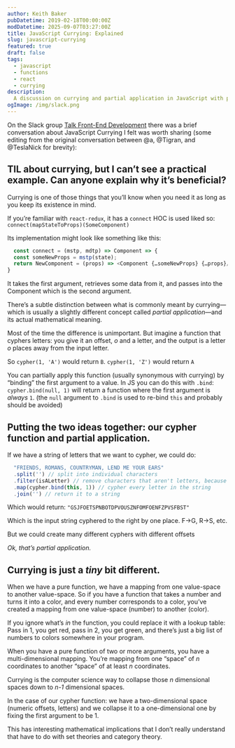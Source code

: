 ```yaml
---
author: Keith Baker
pubDatetime: 2019-02-18T00:00:00Z
modDatetime: 2025-09-07T03:27:00Z
title: JavaScript Currying: Explained
slug: javascript-currying
featured: true
draft: false
tags:
  - javascript
  - functions
  - react
  - currying
description:
  A discussion on currying and partial application in JavaScript with practical examples including React's connect and letter ciphering.
ogImage: /img/slack.png
---
```


On the Slack group [Talk Front-End Development](//talk-fed.slack.com) there was a brief conversation about JavaScript Currying I felt was worth sharing (some editing from the original conversation between @a, @Tigran, and @TeslaNick for brevity):

## TIL about currying, but I can’t see a practical example. Can anyone explain why it’s beneficial?

Currying is one of those things that you’ll know when you need it as long as you keep its existence in mind.

If you’re familiar with `react-redux`, it has a `connect` HOC is used liked so:
`connect(mapStateToProps)(SomeComponent)`

Its implementation might look like something like this:
```javascript
  const connect = (mstp, mdtp) => Component => {
  const someNewProps = mstp(state);
  return NewComponent = (props) => <Component {…someNewProps} {…props}/>
}
```

It takes the first argument, retrieves some data from it, and passes into the Component which is the second argument.

There’s a subtle distinction between what is commonly meant by currying—which is usually a slightly different concept
called _partial application_—and its actual mathematical meaning.

Most of the time the difference is unimportant. But imagine a function that cyphers letters: you give it an offset, _o_ and a letter, and the output is a letter _o_ places away from the input letter.

So `cypher(1, 'A')` would return `B`. `cypher(1, 'Z')` would return `A`
 
You can partially apply this function (usually synonymous with currying) by “binding” the first argument to a value. In JS you can do this with `.bind`: `cypher.bind(null, 1)` will return a function where the first argument is _always_ `1`. 
(the `null` argument to `.bind` is used to re-bind `this` and probably should be avoided)

## Putting the two ideas together: our cypher function and partial application.

If we have a string of letters that we want to cypher, we could do:
```javascript
  "FRIENDS, ROMANS, COUNTRYMAN, LEND ME YOUR EARS"
  .split('') // split into individual characters
  .filter(isALetter) // remove characters that aren't letters, because you can't cypher commas etc
  .map(cypher.bind(this, 1)) // cypher every letter in the string
  .join('') // return it to a string
```
Which would return:
`"GSJFOETSPNBOTDPVOUSZNFOMFOENFZPVSFBST"`
 
Which is the input string cyphered to the right by one place. F->G, R->S, etc.

But we could create many different cyphers with different offsets

*Ok, that’s partial application.*

## Currying is just a _tiny_ bit different.

When we have a pure function, we have a mapping from one value-space to another value-space. So if you have a function that takes a number and turns it into a color, and every number corresponds to a color, you’ve created a mapping from one value-space (number) to another (color).

If you ignore what’s _in_ the function, you could replace it with a lookup table: Pass in 1, you get red, pass in 2, you get green, and there’s just a big list of numbers to colors somewhere in your program.

When you have a pure function of two or more arguments, you have a multi-dimensional mapping. You’re mapping from one “space” of _n_ coordinates to another “space” of at least _n_ coordinates.

Currying is the computer science way to collapse those _n_ dimensional spaces down to _n-1_ dimensional spaces.

In the case of our cypher function: we have a two-dimensional space (numeric offsets, letters) and we collapse it to a one-dimensional one by fixing the first argument to be 1.

This has interesting mathematical implications that I don’t really understand that have to do with set theories and category theory.
